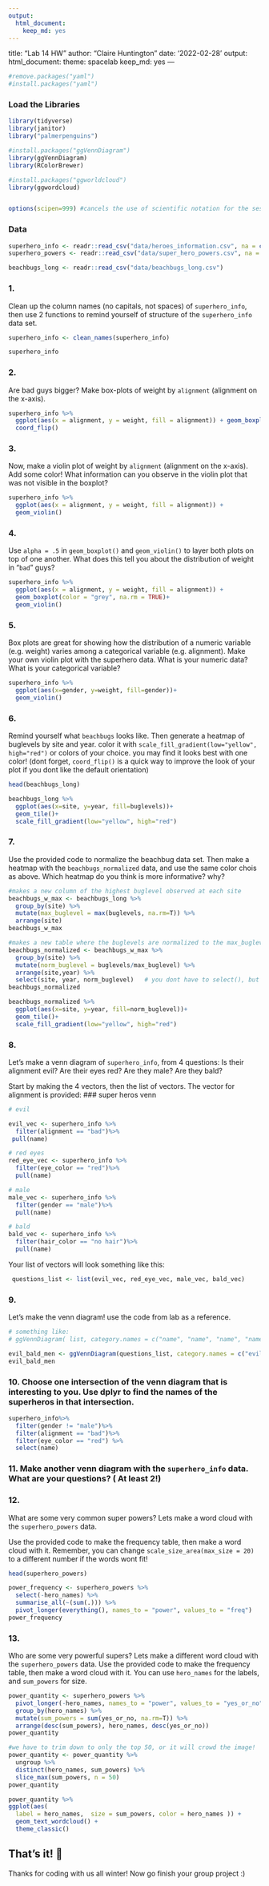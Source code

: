 ```yaml
---
output: 
  html_document: 
    keep_md: yes
---
```

title: "Lab 14 HW"
author: "Claire Huntington"
date: '2022-02-28'
output:
  html_document: 
    theme: spacelab
    keep_md: yes
---

```r
#remove.packages("yaml")
#install.packages("yaml")
```

### Load the Libraries
```r
library(tidyverse)
library(janitor)
library("palmerpenguins")

#install.packages("ggVennDiagram")
library(ggVennDiagram)
library(RColorBrewer)

#install.packages("ggworldcloud")
library(ggwordcloud)


options(scipen=999) #cancels the use of scientific notation for the session
```


### Data
```r
superhero_info <- readr::read_csv("data/heroes_information.csv", na = c("", "-99", "-"))
superhero_powers <- readr::read_csv("data/super_hero_powers.csv", na = c("", "-99", "-"))

beachbugs_long <- readr::read_csv("data/beachbugs_long.csv")
```

### 1. 
Clean up the column names (no capitals, not spaces) of `superhero_info`, then use 2 functions to remind yourself of structure of the `superhero_info` data set.

```r
superhero_info <- clean_names(superhero_info)
```

```r
superhero_info
```

### 2.
Are bad guys bigger? Make box-plots of weight by `alignment` (alignment on the x-axis).
```r
superhero_info %>% 
  ggplot(aes(x = alignment, y = weight, fill = alignment)) + geom_boxplot(na.rm = TRUE)+
  coord_flip()
```

### 3. 
Now, make a violin plot of weight by `alignment` (alignment on the x-axis). Add some color!
  What information can you observe in the violin plot that was not visible in the boxplot?
```r
superhero_info %>% 
  ggplot(aes(x = alignment, y = weight, fill = alignment)) +
  geom_violin()
```



### 4. 
Use `alpha = .5` in `geom_boxplot()` and `geom_violin()` to layer both plots on top of one another. What does this tell you about the distribution of weight in "`bad`" guys?
```r
superhero_info %>% 
  ggplot(aes(x = alignment, y = weight, fill = alignment)) +
  geom_boxplot(color = "grey", na.rm = TRUE)+
  geom_violin()
```

### 5. 
Box plots are great for showing how the distribution of a numeric variable (e.g. weight) varies among a categorical variable (e.g. alignment).
  Make your own violin plot with the superhero data. 
  What is your numeric data? 
  What is your categorical variable?

```r
superhero_info %>% 
  ggplot(aes(x=gender, y=weight, fill=gender))+
  geom_violin()
```

### 6. 
Remind yourself what `beachbugs` looks like. Then generate a heatmap of buglevels by site and year. 
color it with `scale_fill_gradient(low="yellow", high="red")` or colors of your choice. you may find it looks best with one color!
(dont forget, `coord_flip()` is a quick way to improve the look of your plot if you dont like the default orientation)

```r
head(beachbugs_long)
```

```r
beachbugs_long %>% 
  ggplot(aes(x=site, y=year, fill=buglevels))+
  geom_tile()+
  scale_fill_gradient(low="yellow", high="red")
```

### 7.  
Use the provided code to normalize the beachbug data set. 
Then make a heatmap with the `beachbugs_normalized` data, and use the same color chois as above. Which heatmap do you think is more informative? why?

```r
#makes a new column of the highest buglevel observed at each site
beachbugs_w_max <- beachbugs_long %>% 
  group_by(site) %>% 
  mutate(max_buglevel = max(buglevels, na.rm=T)) %>% 
  arrange(site)
beachbugs_w_max

#makes a new table where the buglevels are normalized to the max_buglevel
beachbugs_normalized <- beachbugs_w_max %>% 
  group_by(site) %>% 
  mutate(norm_buglevel = buglevels/max_buglevel) %>% 
  arrange(site,year) %>%
  select(site, year, norm_buglevel)   # you dont have to select(), but I think its a clearer looking table
beachbugs_normalized
```
 
```r
beachbugs_normalized %>% 
  ggplot(aes(x=site, y=year, fill=norm_buglevel))+
  geom_tile()+
  scale_fill_gradient(low="yellow", high="red")
```

### 8.
Let's make a venn diagram of `superhero_info`, from 4 questions:
Is their alignment evil? 
Are their eyes red?
Are they male?
Are they bald?

Start by making the 4 vectors, then the list of vectors. The vector for alignment is provided:
### super heros venn
```r
# evil

evil_vec <- superhero_info %>%
  filter(alignment == "bad")%>%
 pull(name)

# red eyes
red_eye_vec <- superhero_info %>%
  filter(eye_color == "red")%>%
  pull(name)

# male
male_vec <- superhero_info %>%
  filter(gender == "male")%>%
  pull(name)

# bald
bald_vec <- superhero_info %>%
  filter(hair_color == "no hair")%>%
  pull(name)

```

Your list of vectors will look something like this:
```r
 questions_list <- list(evil_vec, red_eye_vec, male_vec, bald_vec)

```

### 9. 
Let's make the venn diagram! use the code from lab as a reference. 
```r
# something like:
# ggVennDiagram( list, category.names = c("name", "name", "name", "name"))

evil_bald_men <- ggVennDiagram(questions_list, category.names = c("evil", "red eye", "male", "bald"))
evil_bald_men

```


### 10. Choose one intersection of the venn diagram that is interesting to you. Use dplyr to find the names of the superheros in that intersection. 

```r
superhero_info%>%
  filter(gender != "male")%>%
  filter(alignment == "bad")%>%
  filter(eye_color == "red") %>% 
  select(name)
```



### 11. Make another venn diagram with the `superhero_info` data. What are your questions? ( At least 2!) 

### 12.
What are some very common super powers? Lets make a word cloud with the `superhero_powers` data.

Use the provided code to make the frequency table, then make a word cloud with it. 
Remember, you can change `scale_size_area(max_size = 20)` to a different number if the words wont fit!

```r
head(superhero_powers)
```
```r
power_frequency <- superhero_powers %>% 
  select(-hero_names) %>%
  summarise_all(~(sum(.))) %>%
  pivot_longer(everything(), names_to = "power", values_to = "freq")
power_frequency
```

### 13.  
Who are some very powerful supers? 
 Lets make a different word cloud with the `superhero_powers` data. 
Use the provided code to make the frequency table, then make a word cloud with it.
You can use `hero_names` for the labels, and `sum_powers` for size. 

```r

power_quantity <- superhero_powers %>% 
  pivot_longer(-hero_names, names_to = "power", values_to = "yes_or_no") %>% 
  group_by(hero_names) %>% 
  mutate(sum_powers = sum(yes_or_no, na.rm=T)) %>%
  arrange(desc(sum_powers), hero_names, desc(yes_or_no))
power_quantity

#we have to trim down to only the top 50, or it will crowd the image!
power_quantity <- power_quantity %>% 
  ungroup %>%
  distinct(hero_names, sum_powers) %>%
  slice_max(sum_powers, n = 50)
power_quantity

```



```r
power_quantity %>% 
ggplot(aes(
  label = hero_names,  size = sum_powers, color = hero_names )) +
  geom_text_wordcloud() +
  theme_classic()

```

## That's it! 🎉
Thanks for coding with us all winter! 
Now go finish your group project :) 

